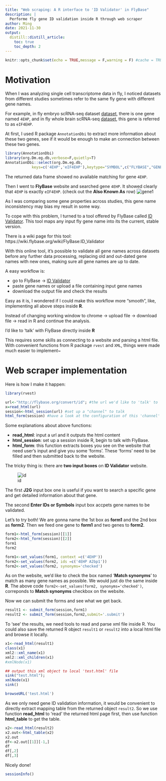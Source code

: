 ```yaml
---
title: "Web scraping: A R interface to 'ID Validator' in FlyBase"
description: |
  Performe fly gene ID validation inside R through web scraper
author: Ming
date: 2021-11-30
output:
  distill::distill_article:
    toc: true
    toc_depth: 2
---
```




```r
knitr::opts_chunk$set(echo = TRUE,message = F,warning = F) #cache = TRUE)
```

# Motivation
When I was analyzing single cell transcriptome data in fly, I noticed datasets from different studies sometimes refer to the same fly gene with different gene names. 

For example, in fly embryo scRNA-seq dataset [dataset](https://www.ncbi.nlm.nih.gov/geo/query/acc.cgi?acc=GSE95025), there is one gene named `4EHP`, and in fly whole brain scRNA-seq [dataset](https://www.ncbi.nlm.nih.gov/geo/query/acc.cgi?acc=GSE107451), this gene is referred to as `eIF4EHP`.

At first, I used R package `AnnotationDbi` to extract more information about these two genes, see if it would be enough to make an connection between these two genes.

```r
library(AnnotationDbi)
library(org.Dm.eg.db,verbose=F,quietly=T)
AnnotationDbi::select(org.Dm.eg.db,
            keys=c('4EHP','eIF4EHP'),keytype="SYMBOL",c("FLYBASE","GENENAME"))
```

The returned data frame showed no available matching for gene `4EHP`.

Then I went to **FlyBase** website and searched gene `4EHP`.
It showed clearly that `4EHP` is exactly `eIF4EHP`.
(check out the **Also Known As** row)
![gene1](./4EHP.png)


As I was comparing some gene properties across studies, this gene name inconsistency may bias my result in some way.

To cope with this problem, I turned to a tool offered by FlyBase called [ID Validator](https://flybase.org/convert/id). This tool maps any input fly gene name into its the current, stable version.

There is a wiki page for this tool: https://wiki.flybase.org/wiki/FlyBase:ID_Validator

With this online tool, it's possible to validate all gene names across datasets before any further data processing, replacing old and out-dated gene names with new ones, making sure all gene names are up to date.
 
A easy workflow is:

- go to FlyBase -> [ID Validator](https://flybase.org/convert/id)
- paste gene names or upload a file containing input gene names
- download the output file and check the results

Easy as it is, I wondered if I could make this workflow more "smooth", like, implementing all above steps inside **R**.

Instead of changing working window to chrome -> upload file -> download file -> read in R and continue the analysis.

I'd like to 'talk' with FlyBase directly inside **R**

This requires some skills as connecting to a website and parsing a html file. With convenient functions from R package `rvest` and `XML`, things were made much easier to implement~

# Web scraper implementation

Here is how I make it happen:

```r
library(rvest)

url<-"http://flybase.org/convert/id"; #the url we'd like to 'talk' to
x=read_html(url)
session<-html_session(url) #set up a "channel" to talk
html_form(session) #have a look at the configuration of this 'channel'
```

Some explanations about above functions:

- **read_html**: input a url and it outputs the html content
- **html_session**: set up a session inside R, begin to talk with FlyBase.
- **html_form**: this function extracts boxes you see on the website that need user's input and give you some 'forms'. These 'forms' need to be filled and then submitted back to the website.

The tricky thing is: 
there are **two input boxes** on **ID Validator** website.

![id](./id.png)

The first **J2G** input box one is useful if you want to search a specific gene and get detailed information about that gene.

The second **Enter IDs or Symbols** input box accpets gene names to be validated.

Let's to try both! We are gonna name the 1st box as **form1** and the 2nd box as **form2**. 
Then we feed one gene to **form1** and two genes to **form2**.

```r
form1<-html_form(session)[[1]]
form2<-html_form(session)[[2]]
form1
form2

form1<-set_values(form1, context =c('4EHP'))
form2<-set_values(form2, ids =c('4EHP A2bp1'))
form2<-set_values(form2, synonyms='checked')
```


As on the website, we'd like to check the box named '**Match synonyms**' to match as many gene names as possible.
We would just do the same inside **R**. The above code `form2<-set_values(form2, synonyms='checked')`, correponds to **Match synonyms** checkbox on the website.

Now we can submit the forms and see what we get back.

```r
result1 <- submit_form(session,form1)
result2 <- submit_form(session,form2,submit='.submit')
```

To 'see' the results, we need tools to read and parse xml file inside R.
You could also save the returned R object `result1` or `result2` into a local html file and browse it locally. 


```r
x1<-read_html(result1)
class(x1)
xml2::xml_name(x1)
xml2::xml_children(x1)
#xmlNode(x1)

## output this xml object to local 'test.html' file
sink("test.html");
xmlNode(x1)
sink()

browseURL('test.html')
```

As we only need gene ID validation information, it would be convenient to directly extract mapping table from the returned object `result2`. 
So we use function **read_html** to 'read' the returned html page first, then use function **html_table** to get the table.

```r
x2<-read_html(result2)
x2.out<-html_table(x2)
x2.out
df<-x2.out[[1]][-1,]
df
df[,2]
df[,3]
```

Nicely done!


```r
sessionInfo()
```




